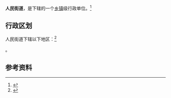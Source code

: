 {{中国乡级行政区|41/17/02/001/000}}

'''人民街道'''，是{{PRC admin/fullname|41/17/02/001/000|3}}下辖的一个[[乡镇|乡镇]]级行政单位。<ref>{{PRC admin/ref sgc|{{PRC admin/parent|41/17/02/001/000}}}}</ref>

== 行政区划 ==

人民街道下辖以下地区：<ref>{{PRC admin/ref sgc|41/17/02/001/000}}</ref>

{{PRC admin/children|41/17/02/001/000}}。

== 参考资料 ==

{{reflist}}

{{行政区划小作品}}
{{PRC admin/navcat|41/17/02/001/000}}